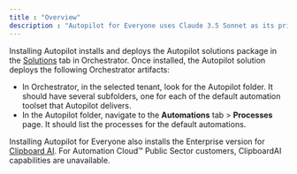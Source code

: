 ```yaml
---
title : "Overview"
description : "Autopilot for Everyone uses Claude 3.5 Sonnet as its primary Large Language Model (LLM) model."
---
```



Installing Autopilot installs and deploys the Autopilot solutions package in the [Solutions](https://docs.uipath.com/solutions-management/automation-cloud/latest/user-guide/solutions-management-overview) tab in Orchestrator. Once installed, the Autopilot solution deploys the following Orchestrator artifacts:

- In Orchestrator, in the selected tenant, look for the Autopilot folder. It should have several subfolders, one for each of the default automation toolset that Autopilot delivers.
- In the Autopilot folder, navigate to the **Automations** tab > **Processes** page. It should list the processes for the default automations.

Installing Autopilot for Everyone also installs the Enterprise version for [Clipboard AI](https://docs.uipath.com/clipboard-ai/standalone/latest/user-guide/introduction). For Automation Cloud™ Public Sector customers, ClipboardAI capabilities are unavailable.
